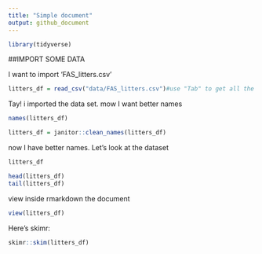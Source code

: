 ```yaml
---
title: "Simple document"
output: github_document
---
```


```r
library(tidyverse)
```

##IMPORT SOME DATA

I want to import 'FAS_litters.csv'

```r
litters_df = read_csv("data/FAS_litters.csv")#use "Tab" to get all the file name
```

Tay! i imported the data set. mow I want better names

```r
names(litters_df)

litters_df = janitor::clean_names(litters_df)
```

now I have better names. Let's look at the dataset

```r
litters_df

head(litters_df)
tail(litters_df)
```

view inside rmarkdown the document

```r
view(litters_df)
```

Here's skimr:

```r
skimr::skim(litters_df)
```

